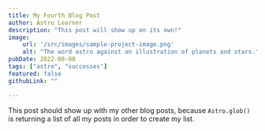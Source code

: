 ```yaml
---
title: My Fourth Blog Post
author: Astro Learner
description: "This post will show up on its own!"
image:
    url: '/src/images/sample-project-image.png'
    alt: "The word astro against an illustration of planets and stars."
pubDate: 2022-08-08
tags: ["astro", "successes"]
featured: false
githubLink: ""

---
```

This post should show up with my other blog posts, because `Astro.glob()` is returning a list of all my posts in order to create my list.